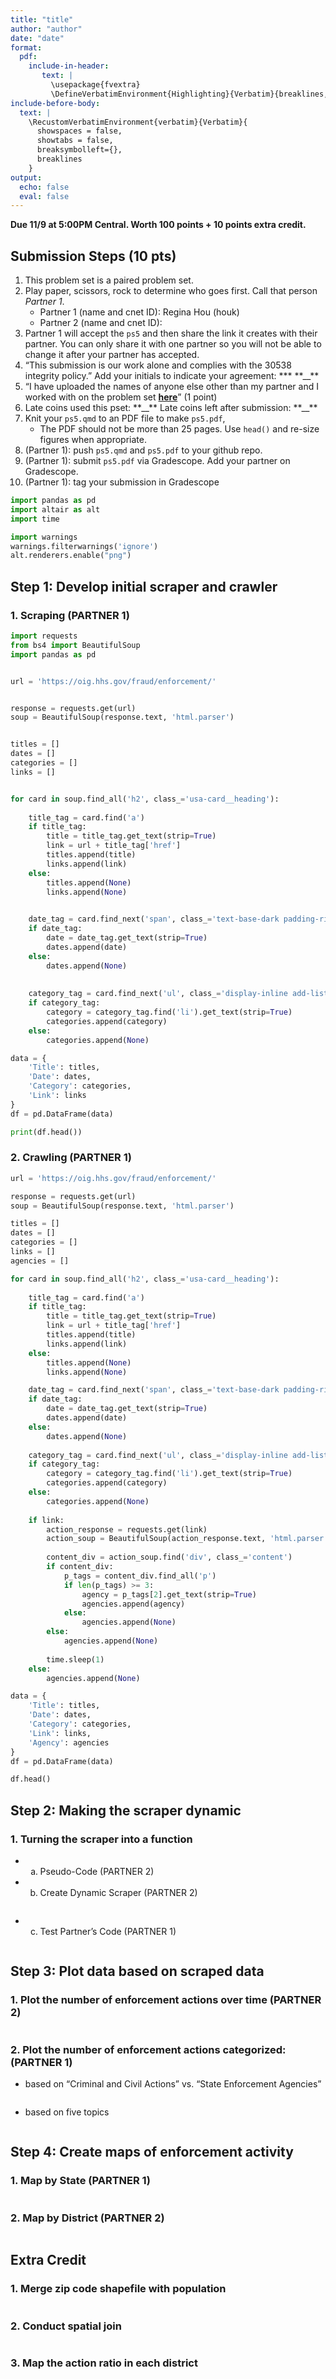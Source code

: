 ```yaml
---
title: "title"
author: "author"
date: "date"
format: 
  pdf:
    include-in-header: 
       text: |
         \usepackage{fvextra}
         \DefineVerbatimEnvironment{Highlighting}{Verbatim}{breaklines,commandchars=\\\{\}}
include-before-body:
  text: |
    \RecustomVerbatimEnvironment{verbatim}{Verbatim}{
      showspaces = false,
      showtabs = false,
      breaksymbolleft={},
      breaklines
    }
output:
  echo: false
  eval: false
---
```


**Due 11/9 at 5:00PM Central. Worth 100 points + 10 points extra credit.**

## Submission Steps (10 pts)
1. This problem set is a paired problem set.
2. Play paper, scissors, rock to determine who goes first. Call that person *Partner 1*.
    - Partner 1 (name and cnet ID): Regina Hou (houk)
    - Partner 2 (name and cnet ID):
3. Partner 1 will accept the `ps5` and then share the link it creates with their partner. You can only share it with one partner so you will not be able to change it after your partner has accepted. 
4. "This submission is our work alone and complies with the 30538 integrity policy." Add your initials to indicate your agreement: \*\*\R\H\*\* \*\*\_\_\*\*
5. "I have uploaded the names of anyone else other than my partner and I worked with on the problem set **[here](https://docs.google.com/forms/d/185usrCREQaUbvAXpWhChkjghdGgmAZXA3lPWpXLLsts/edit)**"  (1 point)
6. Late coins used this pset: \*\*\_\_\*\* Late coins left after submission: \*\*\_\_\*\*
7. Knit your `ps5.qmd` to an PDF file to make `ps5.pdf`, 
    * The PDF should not be more than 25 pages. Use `head()` and re-size figures when appropriate. 
8. (Partner 1): push  `ps5.qmd` and `ps5.pdf` to your github repo.
9. (Partner 1): submit `ps5.pdf` via Gradescope. Add your partner on Gradescope.
10. (Partner 1): tag your submission in Gradescope

\newpage

```python
import pandas as pd
import altair as alt
import time

import warnings 
warnings.filterwarnings('ignore')
alt.renderers.enable("png")
```


## Step 1: Develop initial scraper and crawler

### 1. Scraping (PARTNER 1)

```python
import requests
from bs4 import BeautifulSoup
import pandas as pd


url = 'https://oig.hhs.gov/fraud/enforcement/'


response = requests.get(url)
soup = BeautifulSoup(response.text, 'html.parser')


titles = []
dates = []
categories = []
links = []


for card in soup.find_all('h2', class_='usa-card__heading'):
    
    title_tag = card.find('a')
    if title_tag:
        title = title_tag.get_text(strip=True)
        link = url + title_tag['href']  
        titles.append(title)
        links.append(link)
    else:
        titles.append(None)
        links.append(None)

    
    date_tag = card.find_next('span', class_='text-base-dark padding-right-105')
    if date_tag:
        date = date_tag.get_text(strip=True)
        dates.append(date)
    else:
        dates.append(None)
    
   
    category_tag = card.find_next('ul', class_='display-inline add-list-reset')
    if category_tag:
        category = category_tag.find('li').get_text(strip=True)
        categories.append(category)
    else:
        categories.append(None)

data = {
    'Title': titles,
    'Date': dates,
    'Category': categories,
    'Link': links
}
df = pd.DataFrame(data)

print(df.head())

```

### 2. Crawling (PARTNER 1)

```python
url = 'https://oig.hhs.gov/fraud/enforcement/'

response = requests.get(url)
soup = BeautifulSoup(response.text, 'html.parser')

titles = []
dates = []
categories = []
links = []
agencies = []

for card in soup.find_all('h2', class_='usa-card__heading'):
  
    title_tag = card.find('a')
    if title_tag:
        title = title_tag.get_text(strip=True)
        link = url + title_tag['href']  
        titles.append(title)
        links.append(link)
    else:
        titles.append(None)
        links.append(None)

    date_tag = card.find_next('span', class_='text-base-dark padding-right-105')
    if date_tag:
        date = date_tag.get_text(strip=True)
        dates.append(date)
    else:
        dates.append(None)
    
    category_tag = card.find_next('ul', class_='display-inline add-list-reset')
    if category_tag:
        category = category_tag.find('li').get_text(strip=True)
        categories.append(category)
    else:
        categories.append(None)
    
    if link:
        action_response = requests.get(link)
        action_soup = BeautifulSoup(action_response.text, 'html.parser')
        
        content_div = action_soup.find('div', class_='content')
        if content_div:
            p_tags = content_div.find_all('p')
            if len(p_tags) >= 3:
                agency = p_tags[2].get_text(strip=True)  
                agencies.append(agency)
            else:
                agencies.append(None)
        else:
            agencies.append(None)
        
        time.sleep(1)
    else:
        agencies.append(None)

data = {
    'Title': titles,
    'Date': dates,
    'Category': categories,
    'Link': links,
    'Agency': agencies
}
df = pd.DataFrame(data)

df.head()
```

## Step 2: Making the scraper dynamic

### 1. Turning the scraper into a function 

* a. Pseudo-Code (PARTNER 2)


* b. Create Dynamic Scraper (PARTNER 2)

```python

```

* c. Test Partner's Code (PARTNER 1)

```python

```

## Step 3: Plot data based on scraped data

### 1. Plot the number of enforcement actions over time (PARTNER 2)

```python

```

### 2. Plot the number of enforcement actions categorized: (PARTNER 1)

* based on "Criminal and Civil Actions" vs. "State Enforcement Agencies"

```python

```

* based on five topics

```python

```

## Step 4: Create maps of enforcement activity

### 1. Map by State (PARTNER 1)

```python

```


### 2. Map by District (PARTNER 2)

```python

```

## Extra Credit

### 1. Merge zip code shapefile with population
```python

```

### 2. Conduct spatial join
```python

```

### 3. Map the action ratio in each district
```python

```